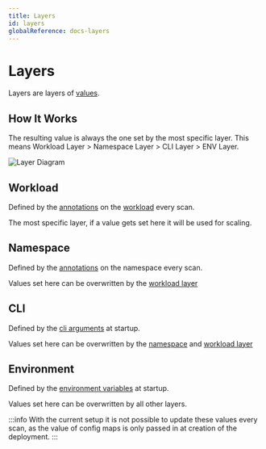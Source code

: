 ```yaml
---
title: Layers
id: layers
globalReference: docs-layers
---
```


# Layers

Layers are layers of [values](ref:docs-values).

## How It Works

The resulting value is always the one set by the most specific layer.
This means Workload Layer > Namespace Layer > CLI Layer > ENV Layer.

![Layer Diagram](./assets/layer-diagram.png)

## Workload

Defined by the [annotations](ref:docs-values) on the [workload](ref:docs-workload-types) every scan.

The most specific layer, if a value gets set here it will be used for scaling.

## Namespace

Defined by the [annotations](ref:docs-values) on the namespace every scan.

Values set here can be overwritten by the [workload layer](#workload)

## CLI

Defined by the [cli arguments](ref:docs-arguments) at startup.

Values set here can be overwritten by the [namespace](#namespace) and [workload layer](#workload)

## Environment

Defined by the [environment variables](ref:docs-environment-variables) at startup.

Values set here can be overwritten by all other layers.

:::info
With the current setup it is not possible to update these values every scan,
as the value of config maps is only passed in at creation of the deployment.
:::
